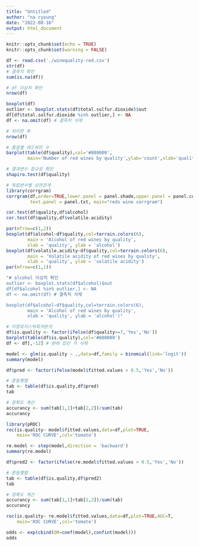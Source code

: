 ```yaml
---
title: "Untitled"
author: "na ryoung"
date: "2022-08-16"
output: html_document
---
```


```r
knitr::opts_chunk$set(echo = TRUE)
knitr::opts_chunk$set(warning = FALSE)
```

```r
df <- read.csv('./winequality-red.csv')
str(df)
# 결측치 확인
sum(is.na(df))

# df 이상치 확인
nrow(df)

boxplot(df)
outlier <- boxplot.stats(df$total.sulfur.dioxide)$out
df[df$total.sulfur.dioxide %in% outlier,] <- NA 
df <- na.omit(df) # 결측치 삭제

# 처리한 후
nrow(df)

# 품질별 레드와인 수
barplot(table(df$quality),col='#880000',
        main='Number of red wines by quality',ylab='count',xlab='quality')

# 결과변수 정규성 확인
shapiro.test(df$quality)

# 독립변수별 상관관계
library(corrgram)
corrgram(df,order=TRUE,lower.panel = panel.shade,upper.panel = panel.cor,
         text.panel = panel.txt, main="reds wine corrgram")

cor.test(df$quality,df$alcohol)
cor.test(df$quality,df$volatile.acidity)

par(mfrow=c(1,2))
boxplot(df$alcohol~df$quality,col=terrain.colors(6),
        main = 'Alcohol of red wines by quality',
        xlab = 'quality', ylab = 'alcohol')
boxplot(df$volatile.acidity~df$quality,col=terrain.colors(6),
        main = 'Volatile acidity of red wines by quality',
        xlab = 'quality', ylab = 'volatile acidity')
par(mfrow=c(1,1))

"# alcohol 이상치 확인
outlier <- boxplot.stats(df$alcohol)$out
df[df$alcohol %in% outlier,] <- NA 
df <- na.omit(df) # 결측치 삭제

boxplot(df$alcohol~df$quality,col=terrain.colors(6),
        main = 'Alcohol of red wines by quality',
        xlab = 'quality', ylab = 'alcohol')"

# 이항로지스틱회귀분석
df$is.quality <- factor(ifelse(df$quality>=7,'Yes','No'))
barplot(table(df$is.quality),col='#880000')
df <- df[,-12] # 원래 있던 거 삭제

model <- glm(is.quality ~ .,data=df,family = binomial(link='logit'))
summary(model)

df$pred <- factor(ifelse(model$fitted.values > 0.5,'Yes','No'))

# 혼동행렬
tab <- table(df$is.quality,df$pred)
tab

# 정확도 계산
accurancy <- sum(tab[1,1]+tab[2,2])/sum(tab)
accurancy

library(pROC)
roc(is.quality~ model$fitted.values,data=df,plot=TRUE,
    main='ROC CURVE',col='tomato')

re.model <- step(model,direction = 'backward')
summary(re.model)

df$pred2 <- factor(ifelse(re.model$fitted.values > 0.5,'Yes','No'))

# 혼동행렬
tab <- table(df$is.quality,df$pred2)
tab

# 정확도 계산
accurancy <- sum(tab[1,1]+tab[2,2])/sum(tab)
accurancy

roc(is.quality~ re.model$fitted.values,data=df,plot=TRUE,AUC=T,
    main='ROC CURVE',col='tomato')

odds <- exp(cbind(OR=coef(model),confint(model)))
odds

```